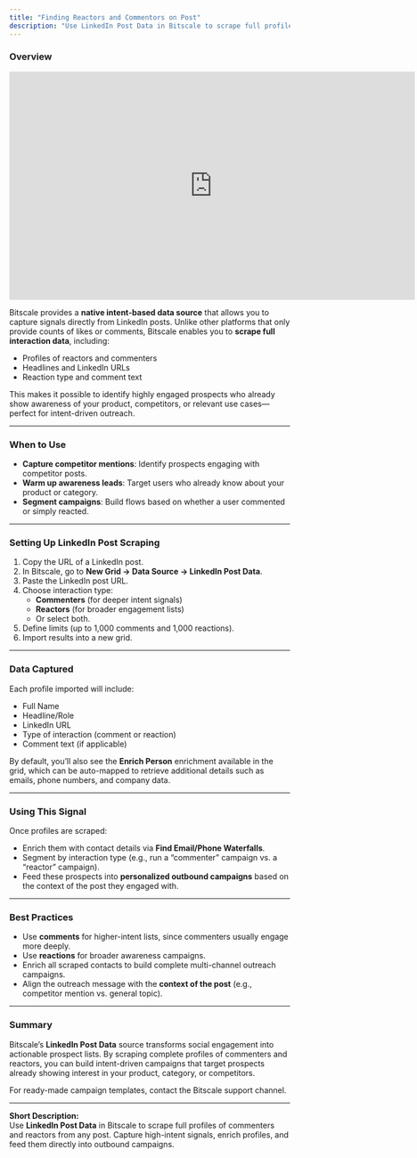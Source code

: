 ```yaml
---
title: "Finding Reactors and Commentors on Post"
description: "Use LinkedIn Post Data in Bitscale to scrape full profiles of commenters and reactors from any post. Capture high-intent signals, enrich profiles, and feed them directly into outbound campaigns."
---
```


### Overview

<iframe width="728" height="410" src="https://www.youtube.com/embed/yu5wFzhNWoo?si=dOr7vsW2kwDdky5p" title="YouTube video player" frameborder="0" allow="accelerometer; autoplay; clipboard-write; encrypted-media; gyroscope; picture-in-picture; web-share" referrerpolicy="strict-origin-when-cross-origin" allowfullscreen></iframe>

Bitscale provides a **native intent-based data source** that allows you to capture signals directly from LinkedIn posts. Unlike other platforms that only provide counts of likes or comments, Bitscale enables you to **scrape full interaction data**, including:

- Profiles of reactors and commenters
- Headlines and LinkedIn URLs
- Reaction type and comment text

This makes it possible to identify highly engaged prospects who already show awareness of your product, competitors, or relevant use cases—perfect for intent-driven outreach.

---

### **When to Use**

- **Capture competitor mentions**: Identify prospects engaging with competitor posts.
- **Warm up awareness leads**: Target users who already know about your product or category.
- **Segment campaigns**: Build flows based on whether a user commented or simply reacted.

---

### **Setting Up LinkedIn Post Scraping**

1. Copy the URL of a LinkedIn post.
2. In Bitscale, go to **New Grid → Data Source → LinkedIn Post Data**.
3. Paste the LinkedIn post URL.
4. Choose interaction type:
   - **Commenters** (for deeper intent signals)
   - **Reactors** (for broader engagement lists)
   - Or select both.
5. Define limits (up to 1,000 comments and 1,000 reactions).
6. Import results into a new grid.

---

### **Data Captured**

Each profile imported will include:

- Full Name
- Headline/Role
- LinkedIn URL
- Type of interaction (comment or reaction)
- Comment text (if applicable)

By default, you’ll also see the **Enrich Person** enrichment available in the grid, which can be auto-mapped to retrieve additional details such as emails, phone numbers, and company data.

---

### **Using This Signal**

Once profiles are scraped:

- Enrich them with contact details via **Find Email/Phone Waterfalls**.
- Segment by interaction type (e.g., run a “commenter” campaign vs. a “reactor” campaign).
- Feed these prospects into **personalized outbound campaigns** based on the context of the post they engaged with.

---

### **Best Practices**

- Use **comments** for higher-intent lists, since commenters usually engage more deeply.
- Use **reactions** for broader awareness campaigns.
- Enrich all scraped contacts to build complete multi-channel outreach campaigns.
- Align the outreach message with the **context of the post** (e.g., competitor mention vs. general topic).

---

### **Summary**

Bitscale’s **LinkedIn Post Data** source transforms social engagement into actionable prospect lists. By scraping complete profiles of commenters and reactors, you can build intent-driven campaigns that target prospects already showing interest in your product, category, or competitors.

For ready-made campaign templates, contact the Bitscale support channel.

---

**Short Description:**\
Use **LinkedIn Post Data** in Bitscale to scrape full profiles of commenters and reactors from any post. Capture high-intent signals, enrich profiles, and feed them directly into outbound campaigns.